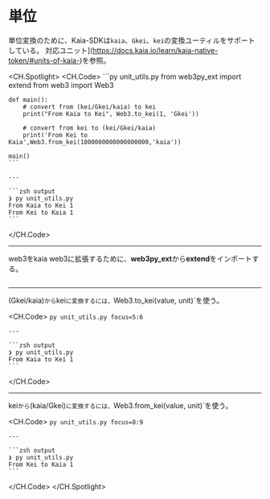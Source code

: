 # 単位

単位変換のために、Kaia-SDKは`kaia`、`Gkei`、`kei`の変換ユーティルをサポートしている。 対応ユニット](https://docs.kaia.io/learn/kaia-native-token/#units-of-kaia-)を参照。

<CH.Spotlight>
  <CH.Code>
    ```py unit_utils.py
    from web3py_ext import extend
    from web3 import Web3

    def main():
        # convert from (kei/Gkei/kaia) to kei
        print("From Kaia to Kei", Web3.to_kei(1, 'Gkei'))

        # convert from kei to (kei/Gkei/kaia)
        print('From Kei to Kaia',Web3.from_kei(1000000000000000000,'kaia'))

    main()
    ```

    ---

    ```zsh output
    ❯ py unit_utils.py
    From Kaia to Kei 1
    From Kei to Kaia 1
    ```
  </CH.Code>

  ---

  web3をkaia web3に拡張するために、**web3py_ext**から**extend**をインポートする。

  ```py unit_utils.py focus=1
  ```

  ---

  (Gkei/kaia)`から`kei`に変換するには、`Web3.to_kei(value, unit)\`を使う。

  <CH.Code>
    ```py unit_utils.py focus=5:6
    ```

    ---

    ```zsh output
    ❯ py unit_utils.py
    From Kaia to Kei 1
    ```
  </CH.Code>

  ---

  kei`から`(kaia/Gkei)`に変換するには、`Web3.from_kei(value, unit)\`を使う。

  <CH.Code>
    ```py unit_utils.py focus=8:9
    ```

    ---

    ```zsh output
    ❯ py unit_utils.py
    From Kei to Kaia 1
    ```
  </CH.Code>
</CH.Spotlight>
